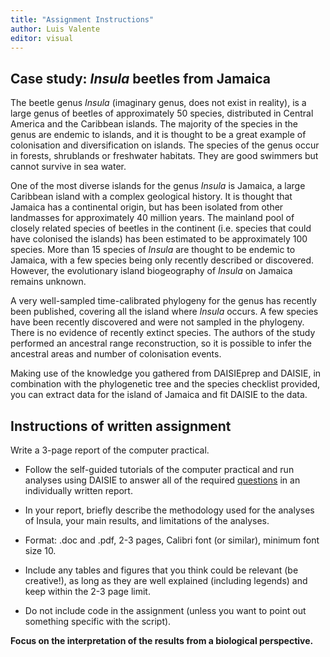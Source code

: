 ```yaml
---
title: "Assignment Instructions"
author: Luis Valente
editor: visual
---
```


## Case study: *Insula* beetles from Jamaica {#sec-assignment}

The beetle genus *Insula* (imaginary genus, does not exist in reality), is a large genus of beetles of approximately 50 species, distributed in Central America and the Caribbean islands. The majority of the species in the genus are endemic to islands, and it is thought to be a great example of colonisation and diversification on islands. The species of the genus occur in forests, shrublands or freshwater habitats. They are good swimmers but cannot survive in sea water.

One of the most diverse islands for the genus *Insula* is Jamaica, a large Caribbean island with a complex geological history. It is thought that Jamaica has a continental origin, but has been isolated from other landmasses for approximately 40 million years. The mainland pool of closely related species of beetles in the continent (i.e. species that could have colonised the islands) has been estimated to be approximately 100 species. More than 15 species of *Insula* are thought to be endemic to Jamaica, with a few species being only recently described or discovered. However, the evolutionary island biogeography of *Insula* on Jamaica remains unknown.

A very well-sampled time-calibrated phylogeny for the genus has recently been published, covering all the island where *Insula* occurs. A few species have been recently discovered and were not sampled in the phylogeny. There is no evidence of recently extinct species. The authors of the study performed an ancestral range reconstruction, so it is possible to infer the ancestral areas and number of colonisation events.

Making use of the knowledge you gathered from DAISIEprep and DAISIE, in combination with the phylogenetic tree and the species checklist provided, you can extract data for the island of Jamaica and fit DAISIE to the data.

## Instructions of written assignment

Write a 3-page report of the computer practical.

-   Follow the self-guided tutorials of the computer practical and run analyses using DAISIE to answer all of the required [questions](#sec-questions) in an individually written report.

-   In your report, briefly describe the methodology used for the analyses of Insula, your main results, and limitations of the analyses.

-   Format: .doc and .pdf, 2-3 pages, Calibri font (or similar), minimum font size 10.

-   Include any tables and figures that you think could be relevant (be creative!), as long as they are well explained (including legends) and keep within the 2-3 page limit.

-   Do not include code in the assignment (unless you want to point out something specific with the script).

**Focus on the interpretation of the results from a biological perspective.**
